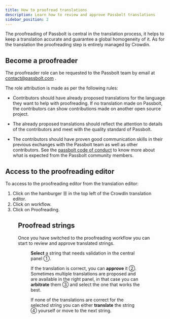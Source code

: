 ```yaml
---
title: How to proofread translations
description: Learn how to review and approve Passbolt translations
sidebar_position: 2
---
```



The proofreading of Passbolt is central in the translation process, it helps to keep a translation accurate and
guarantee a global homogeneity of it. As for the translation the proofreading step is entirely managed by Crowdin.

## Become a proofreader

The proofreader role can be requested to the Passbolt team by email at <Link to="mailto:contact@passbolt.com">contact@passbolt.com</Link>
.

The role attribution is made as per the following rules:

* Contributors should have already proposed translations for the language they want to help with proofreading. If no
  translation made on Passbolt, the contributors can show contributions made on another open source project.

* The already proposed translations should reflect the attention to details of the contributors and meet with the quality
  standard of Passbolt.

* The contributors should have proven good communication skills in their previous exchanges with the Passbolt team as
  well as other contributors. See the [passbolt code of conduct](https://www.passbolt.com/code_of_conduct) to know
  more about what is expected from the Passbolt community members.

## Access to the proofreading editor

To access to the proofreading editor from the translation editor:
1. Click on the hamburger &#9776; in the top left of the CrowdIn translation editor.
2. Click on workflow.
3. Click on Proofreading.

<Figure
  src={'/img/help/2021/05/crowdin-switch-proofreading-workflow.png'}
  caption="fig. Crowdin editors switch"
  alt="Crowdin editors switch"
/>

## Proofread strings

Once you have switched to the proofreading workflow you can start to review and approve translated strings.

<Figure
  src={'/img/help/2021/05/crowdin-proofreading-editor.png'}
  caption="fig. proofreading editor"
  alt="proofreading editor"
/>

**Select** a string that needs validation in the central panel &#9312;.

If the translation is correct, you can **approve** it &#9313;. Sometimes multiple translations are proposed and are
available in the right panel, in that case you can **arbitrate** them &#9314; and select the one that works the best.

If none of the translations are correct for the selected string you can either **translate** the string &#9315; yourself
or move to the next string.
